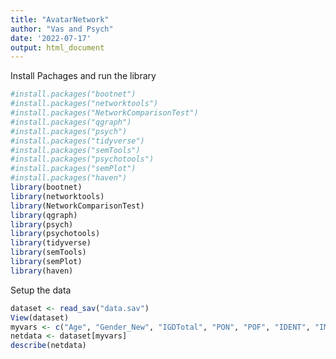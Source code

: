 ```yaml
---
title: "AvatarNetwork"
author: "Vas and Psych"
date: '2022-07-17'
output: html_document
---
```


Install Pachages and run the library
```r
#install.packages("bootnet")
#install.packages("networktools")
#install.packages("NetworkComparisonTest")
#install.packages("qgraph")
#install.packages("psych")
#install.packages("tidyverse")
#install.packages("semTools")
#install.packages("psychotools")
#install.packages("semPlot")
#install.packages("haven")
library(bootnet)
library(networktools)
library(NetworkComparisonTest)
library(qgraph)
library(psych)
library(psychotools)
library(tidyverse)
library(semTools)
library(semPlot)
library(haven)

```
Setup the data
```r
dataset <- read_sav("data.sav")
View(dataset)
myvars <- c("Age", "Gender_New", "IGDTotal", "PON", "POF", "IDENT", "IMMERS","Compensation")
netdata <- dataset[myvars]
describe(netdata)

```

